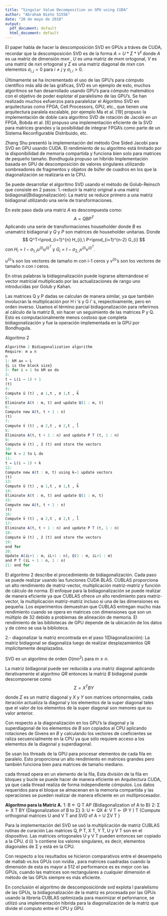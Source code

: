 ```yaml
---
title: "Singular Value Decomposition on GPU using CUDA"
author: "Abraham Nieto 51556"
date: "28 de mayo de 2018"
output:
  pdf_document: default
  html_document: default
---
```

El paper habla de hacer la descomposición SVD en GPUs a tráves de CUDA, recordar que la descomposición SVD es de la forma $A=U*\Sigma*V^t$ donde $A$ es ua matriz de dimensión $mxn$ , $U$ es uma matriz de $mxm$  ortogonal, $V$ es una matriz de $nxn$ ortogonal y $\Sigma$ es una matriz diagonal de $mxn$ con elementos $\sigma_{i,j}=0$ para $i \neq j$  y $\sigma_{i,i}>0$.

Últimamente se ha incrementado el uso de las GPU's para cómputo científico más allá de las gráficas, SVD es un ejemplo de esto, muchos algoritmos se han desarrollado usando GPU's para cómputo matemático  con el objetivo de poder explotar el paralelismo de las GPU's. Se han realizado muchos esfuerzos para paralelizar el Algoritmo SVD en arquitecturas como FPGA, Cell Processors, GPU, etc., que tienen una arquitectura paralela escalable, por ejemplo Ma et al. [19] propuso la implementación de doble cara
algoritmo SVD de rotación de Jacobi en un FPGA, Bobda et al. [6] propuso una implementación eficiente de la SVD para matrices grandes y la posibilidad de integrar FPGA's como parte de un Sistema Reconfigurable Distribuido, etc.

Zhang Shu presentó la implementación del método One Sided Jacobi para SVD en GPU usando CUDA. El rendimiento de su algoritmo está limitado por la disponibilidad de memoria compartida y funciona bien solo para matrices de pequeño tamaño. Bondhugula propuso un híbrido Implementación basada en GPU de descomposición de valores singulares utilizando sombreadores de fragmentos y objetos de búfer de cuadros en los que la diagonalización se realizaría en la CPU.

Se puede desarrollar el algoritmo SVD usando el método de Golub-Reinsch que consiste en 2 pasos: 1.-reducir la matriz original a una matriz bidiagonal(Bidiagonalización): La matriz se reduce primero a una matriz bidiagonal utilizando una serie de transformaciones.  

En este paso  dada una matriz $A$ es descompuesta como:
$$
A=QBP^T
$$
Aplicando una serie de transformaciones householder donde $B$ es unamatriz bidiagonal y $Q$ y $P$ son matrices de householder unitarias. Donde 
$$
Q^T=\prod_{i=1}^{n} H_{i},\ P=\prod_{i=1}^{n-2} G_{i}
$$
con $H_{i}=I-\sigma_{1,i}u^(i)u^(i)^T$ y $G_{i}=I-\sigma_{2,i}v^(i)v^(i)^T$.

$u^(i)$'s son los vectores de tamaño m con i-1 ceros y $v^(i)$'s son los vectores de tamaño n con i ceros.

En otras palabras la bidiagonalización puede lograrse alternándose el vector matricial multiplicado por las actualizaciones de rango uno introducidas por Golub y Kahan.

Las matrices Q y P dadas se calculan de manera similar, ya que también involucran la multiplicación por H i 's y G i' s, respectivamente, pero en orden inverso. Usamos el término parcial bidiagonalización para referirnos al cálculo de la matriz B, sin hacer un seguimiento de las matrices P y Q. Esto es computacionalmente menos costoso que completa bidiagonalización y fue la operación implementada en la GPU por Bondhugula.

Algoritmo 2
```r
Algorithm 2 Bidiagonalization algorithm
Require: m ≥ n
n
1: kM ax ← L
{L is the block size}
2: for i = 1 to kM ax do
3:
t ← L(i − 1) + 1
(t)
4:
Compute û (t) , α 1,t , σ 1,t , k̂
5:
Eliminate A(t : m, t) and update Q(1 : m, t)
6:
Compute new A(t, t + 1 : n)
(t)
7:
Compute v̂ (t) , α 2,t , σ 2,t , l̂
8:
Eliminate A(t, t + 1 : n) and update P T (t, 1 : n)
9:
Compute ŵ (t) , ẑ (t) and store the vectors
10:
for k = 2 to L do
11:
t ← L(i − 1) + k
12:
Compute new A(t : m, t) using k−1 update vectors
(t)
13:
Compute û (t) , α 1,t , σ 1,t , k̂
14:
Eliminate A(t : m, t) and update Q(1 : m, t)
15:
Compute new A(t, t + 1 : n)
(t)
16:
Compute v̂ (t) , α 2,t , σ 2,t , l̂
17:
Eliminate A(t, t + 1 : n) and update P T (t, 1 : n)
18:
Compute ŵ (t) , ẑ (t) and store the vectors
19:
end for
20:
Update A(iL+1 : m, iL+1 : n), Q(1 : m, iL+1 : m)
and P T (iL + 1 : n, 1 : n)
21: end for

```

El algoritmo 2 describe el procedimiento de bidiagonalización. Cada paso se puede realizar usando las funciones CUDA BLAS. CUBLAS proporciona un alto rendimiento de matriz-vector, multiplicación matriz-matriz y función de cálculo de norma. El enfoque para la bidiagonalización se puede realizar de manera eficiente ya que CUBLAS ofrece un alto rendimiento para matriz-vector,
la multiplicación matriz-matriz incluso si una de las dimensiones es
pequeña. Los experimentos demuestran que CUBLAS entregan mucho más
rendimiento cuando se opera en matrices con dimensiones que son un múltiplo de 32 debido a problemas de alineación de memoria.
El rendimiento de las bibliotecas de GPU depende de la ubicación de los datos y de cómo se usa la biblioteca. 

2.- diagonalizar la matriz encontrada en el paso 1(Diagonalización): La matriz bidiagonal se diagonaliza luego de realizar desplazamientos QR implícitamente desplazados.

SVD es un algoritmo de orden $O(mn^2)$ para $m ≥ n$.

La matriz bidiagonal puede ser reducida a una matriz diagonal aplicando iterativamente el algoritmo $QR$ entonces la matriz $B$ bidiagonal puede descomponerse como 
$$
\Sigma=X^TBY
$$

donde $\Sigma$ es un matriz diagonal y $X$ y $Y$ son matrices ortonormales, cada iteración actualiza la diagonal y los elementos de la super diagonal tales que el valor de los elementos de la super diagonal son menores que su valor anterior.

Con respecto a la diagonalización en los GPU's la diagonal y la superdiagonal de los elementos de $B$ son copiados al CPU  aplicando rotaciones de Givens en $B$ y calculando los vectores de coeficientes se raliza secuencialmente en la CPU ya que sólo requiere acceso a los elementos de la diagonal y superdiagonal.

Se usan los threads de la GPU para procesar elementos de cada fila en paralelo. Esto proporciona un alto rendimiento en matrices grandes pero también funciona bien
para matrices de tamaño mediano.

cada thread opera en un elemento de la fila, Esta división de la
fila en bloques y bucle se puede hacer de manera eficiente en
Arquitectura CUDA, ya que cada thread realiza de forma independiente
cómputos. Los datos requeridos para el bloque se almacenan
en la memoria compartida y las operaciones se pueden realizar
de manera eficiente en un multiprocesador.

**Algoritmo para la Matriz A.**
1: B ← Q T AP {Bidiagonalization of A to B}
2: Σ ← X T BY {Diagonalization of B to Σ}
3: U ← QX
4: V T ← (P Y ) T {Compute orthogonal matrices U and V T and SVD of A = U ΣV T }

Para la implementación del SVD se usó la multiplicación de matriz CUBLAS
rutinas de curación Las matrices Q, P T, X T, Y T, U y V T son
en el dispositivo. Las matrices ortogonales U y V T pueden entonces
ser copiado a la CPU. d (i) 's contiene los valores singulares,
es decir, elementos diagonales de Σ y está en la CPU.


Con respecto a los resultados se hicieron comparativos entre el desempeño de matlab  vs.los GPUs con nvidia , para matrices cuadradas cuando la dimensión de esta es mayor a 512 el performance es es mejor con las GPUs, cuando las matrices son rectangulares a cualquier dimensión el método de las GPUs siempre es más eficiente.

En conclusión el algoritmo de descomposiciónde svd explota l paralelismo de las GPUs, la bidiagonalización de la matriz es procesada por las GPUs usando la librería CUBLAS optimizada para maximizar el peformance, se utilizó una implementación híbrida para la diagonalización de la matriz que divide el computo entre el CPU y GPU.  

